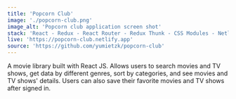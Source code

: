 ```yaml
---
title: 'Popcorn Club'
image: './popcorn-club.png'
image_alt: 'Popcorn club application screen shot'
stack: 'React - Redux - React Router - Redux Thunk - CSS Modules - Netlify'
live: 'https://popcorn-club.netlify.app'
source: 'https://github.com/yumietzk/popcorn-club'
---
```


A movie library built with React JS. Allows users to search movies and TV shows, get data by different genres, sort by categories, and see movies and TV shows' details. Users can also save their favorite movies and TV shows after signed in.

